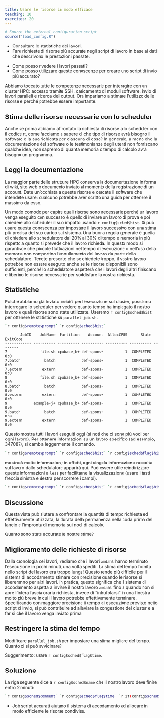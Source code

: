 ```yaml
---
title: Usare le risorse in modo efficace
teaching: 10
exercises: 20
---
```



```r
# Source the external configuration script
source("load_config.R")
```

::::::::::::::::::::::::::::::::::::::: objectives

- Consultare le statistiche dei lavori.
- Fare richieste di risorse più accurate negli script di lavoro in base ai dati che descrivono le prestazioni passate.

::::::::::::::::::::::::::::::::::::::::::::::::::

:::::::::::::::::::::::::::::::::::::::: questions

- Come posso rivedere i lavori passati?
- Come posso utilizzare queste conoscenze per creare uno script di invio più accurato?

::::::::::::::::::::::::::::::::::::::::::::::::::

Abbiamo toccato tutte le competenze necessarie per interagire con un cluster HPC: accesso tramite SSH, caricamento di moduli software, invio di lavori paralleli e ricerca dell'output. Ora impariamo a stimare l'utilizzo delle risorse e perché potrebbe essere importante.

## Stima delle risorse necessarie con lo scheduler

Anche se prima abbiamo affrontato la richiesta di risorse allo scheduler con il codice π, come facciamo a sapere di che tipo di risorse avrà bisogno il software e la sua richiesta per ciascuna di esse? In generale, a meno che la documentazione del software o le testimonianze degli utenti non forniscano qualche idea, non sapremo di quanta memoria o tempo di calcolo avrà bisogno un programma.

::::::::::::::::::::::::::::::::::::::::: callout

## Leggi la documentazione

La maggior parte delle strutture HPC conserva la documentazione in forma di wiki, sito web o documento inviato al momento della registrazione di un account. Date un'occhiata a queste risorse e cercate il software che intendete usare: qualcuno potrebbe aver scritto una guida per ottenere il massimo da esso.

::::::::::::::::::::::::::::::::::::::::::::::::::

Un modo comodo per capire quali risorse sono necessarie perché un lavoro venga eseguito con successo è quello di inviare un lavoro di prova e poi chiedere allo scheduler il suo impatto usando ``r config$sched$hist``. Si può usare questa conoscenza per impostare il lavoro successivo con una stima più precisa del suo carico sul sistema. Una buona regola generale è quella di chiedere allo schedulatore dal 20% al 30% di tempo e memoria in più rispetto a quanto si prevede che il lavoro richieda. In questo modo si garantisce che piccole fluttuazioni nel tempo di esecuzione o nell'uso della memoria non comportino l'annullamento del lavoro da parte dello schedulatore. Tenete presente che se chiedete troppo, il vostro lavoro potrebbe non essere eseguito anche se le risorse disponibili sono sufficienti, perché lo schedulatore aspetterà che i lavori degli altri finiscano e liberino le risorse necessarie per soddisfare la vostra richiesta.

## Statistiche

Poiché abbiamo già inviato `amdahl` per l'esecuzione sul cluster, possiamo interrogare lo scheduler per vedere quanto tempo ha impiegato il nostro lavoro e quali risorse sono state utilizzate. Useremo ``r config$sched$hist`` per ottenere le statistiche su `parallel-job.sh`.

```bash
`r config$remote$prompt` `r config$sched$hist`
```

```output
       JobID    JobName  Partition    Account  AllocCPUS      State ExitCode
------------ ---------- ---------- ---------- ---------- ---------- --------
7               file.sh cpubase_b+ def-spons+          1  COMPLETED      0:0
7.batch           batch            def-spons+          1  COMPLETED      0:0
7.extern         extern            def-spons+          1  COMPLETED      0:0
8               file.sh cpubase_b+ def-spons+          1  COMPLETED      0:0
8.batch           batch            def-spons+          1  COMPLETED      0:0
8.extern         extern            def-spons+          1  COMPLETED      0:0
9            example-j+ cpubase_b+ def-spons+          1  COMPLETED      0:0
9.batch           batch            def-spons+          1  COMPLETED      0:0
9.extern         extern            def-spons+          1  COMPLETED      0:0
```

Questo mostra tutti i lavori eseguiti oggi (si noti che ci sono più voci per ogni lavoro). Per ottenere informazioni su un lavoro specifico (ad esempio, 347087), si cambia leggermente il comando.

```bash
`r config$remote$prompt` `r config$sched$hist` `r config$sched$flag$histdetail` 347087
```

mostrerà molte informazioni; in effetti, ogni singola informazione raccolta sul lavoro dallo schedulatore apparirà qui. Può essere utile reindirizzare queste informazioni a `less` per facilitarne la visualizzazione (usare i tasti freccia sinistra e destra per scorrere i campi).

```bash
`r config$remote$prompt` `r config$sched$hist` `r config$sched$flag$histdetail` 347087 | less -S
```

:::::::::::::::::::::::::::::::::::::: discussion

## Discussione

Questa vista può aiutare a confrontare la quantità di tempo richiesta ed effettivamente utilizzata, la durata della permanenza nella coda prima del lancio e l'impronta di memoria sui nodi di calcolo.

Quanto sono state accurate le nostre stime?


::::::::::::::::::::::::::::::::::::::::::::::::::

## Miglioramento delle richieste di risorse

Dalla cronologia dei lavori, vediamo che i lavori `amdahl` hanno terminato l'esecuzione in pochi minuti, una volta spediti. La stima del tempo fornita nello script del lavoro era troppo lunga! Questo rende più difficile per il sistema di accodamento stimare con precisione quando le risorse si libereranno per altri lavori. In pratica, questo significa che il sistema di accodamento aspetta a inviare il nostro lavoro `amdahl` fino a quando non si apre l'intera fascia oraria richiesta, invece di "intrufolarsi" in una finestra molto più breve in cui il lavoro potrebbe effettivamente terminare. Specificando con maggiore precisione il tempo di esecuzione previsto nello script di invio, si può contribuire ad alleviare la congestione del cluster e a far sì che il lavoro venga inviato prima.

::::::::::::::::::::::::::::::::::::::: challenge

## Restringere la stima del tempo

Modificare `parallel_job.sh` per impostare una stima migliore del tempo. Quanto ci si può avvicinare?

Suggerimento: usare ``r config$sched$flag$time``.

::::::::::::::: solution

## Soluzione

La riga seguente dice a `r config$sched$name` che il nostro lavoro deve finire entro 2 minuti:

```bash
`r config$sched$comment` `r config$sched$flag$time` `r if(config$sched$name == "Slurm") {print(" ")} else {print("=")}`00:02:00
```

:::::::::::::::::::::::::

::::::::::::::::::::::::::::::::::::::::::::::::::


:::::::::::::::::::::::::::::::::::::::: keypoints

- Job script accurati aiutano il sistema di accodamento ad allocare in modo efficiente le risorse condivise.

::::::::::::::::::::::::::::::::::::::::::::::::::


